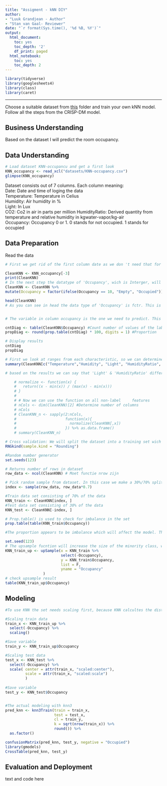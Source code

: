 ---
title: "Assigment - kNN DIY"
author:
- "Luuk Grandjean - Author"
- "Stan van Gaal- Reviewer"
date: "`r format(Sys.time(), '%d %B, %Y')`"
output:
  html_document:
    toc: yes
    toc_depth: '2'
    df_print: paged
  html_notebook:
    toc: yes
    toc_depth: 2
---


```{r}
library(tidyverse)
library(googlesheets4)
library(class)
library(caret)
```

---

Choose a suitable dataset from [this](https://github.com/HAN-M3DM-Data-Mining/assignments/tree/master/datasets) folder and train  your own kNN model. Follow all the steps from the CRISP-DM model.


## Business Understanding
Based on the dataset I will predict the room occupancy. 

## Data Understanding
```{r}
# Load dataset KNN-occupancu and get a first look
KNN_occupancy <- read_xcl("datasets/KNN-occupancy.csv")
glimpse(KNN_occupancy)
```
Dataset consists out of 7 columns. Each column meaning:</br>
Date: Date and time of loging the data</br>
Temperature: Temperature in Celius</br>
Humidity: Air humidity in %</br>
Light: In Lux</br>
CO2: Co2 in air in parts per million
HumidityRatio: Derived quantity from temperature and relative humidity in kgwater-vapor/kg-air</br>
Occupancy: Occupancy 0 or 1. 0 stands for not occupied. 1 stands for occupied</br>


## Data Preparation
Read the data

````{r}
# First we get rid of the first column date as we don 't need that for this prediction. Also de RAW file will be moved to CleanKNN, that will be used throughout the rest of the file

CleanKNN <- KNN_occupancy[-3] 
print(CleanKNN)
# In the next step the datatype of 'Occupancy', wich is Interger, will be changed to a String.
CleanKNN <- CleanKNN %>%
mutate(Occupancy = factor(ifelse(Occupancy == 10, "Empty", "Occupied"))) 

head(CleanKNN)
# As you can see in head the data type of 'Occupancy' is fctr. This is needed for the model so we leave it that way


# The variable in column occupancy is the one we need to predict. This is called the 'label'. So first we look at the count and the proportion of this label in de data set

cntDiag <- table(CleanKNN$Occupancy) #Count number of values of the label
propDiag <- round(prop.table(cntDiag) * 100, digits = 1) #Proportion

# Display results
cntDiag 
propDiag

# First we look at ranges from each characteristic, so we can determine if it has impact on the model 
summary(CleanKNN[c("Temperature","Humidity", "Light", "HumidityRatio", "Occupancy")])

# based on the results we can say that 'Light' & 'HumidityRatio' differ a lot from 'Temperature'& 'humidity'. So we need to normalize the values to rescale all features to a standard range of values

    # normalize <- function(x) {
    #   return((x - min(x)) / (max(x) - min(x)))
    # }
    # 
    # # Now we can use the function on all non-label     features
    # nCols <- dim(CleanKNN)[2] #Determine number of columns
    # nCols
    # CleanKNN_n <- sapply(2:nCols,
    #                      function(x){
    #                        normalize(CleanKNN[,x])
    #                      }) %>% as.data.frame()
    # summary(CleanKNN_n)

# Cross validation: We will split the dataset into a training set wich contains 70% of the data & a testing set consisting of the rest
RNGkind(sample.kind = "Rounding")

#Random number generator
set.seeds(123) 

# Returns number of rows in dataset
row_data <- ncol(CleanKNN) # Moet functie nrow zijn

# Pick random sample from dataset. In this case we make a 30%/70% split. 
index <- sample(row_data, row_data*0.7)

#Train data set consisting of 70% of the data
KNN_train <- CleanKNN[index, ] 
#Test data set consisting of 30% of the data
KNN_test <- CleanKNN[-index, ]

# Prop.table() is used to check for imbalance in the set
prop.table(table(KNN_train$Occupancy))

#The proportion appears to be imbalance which will affect the model. The model will have a tendency to predict the majority class.

set.seed(123)
# The upsample fucntion will increase the size of the minority class, without losing data. In this case the classes will have the same size
KNN_train_up <- upSample(x = KNN_train %>%
                         select(-Occupancy),
                         y = KNN_train$Occupancy,
                         list = F,
                         yname = "Occupancy"
                 )
# check upsample result
table(KNN_train_up$Occupancy)
````
## Modeling

```{r}
#To use KNN the set needs scaling first, because KNN calcultes the distance between the data therefor the range between the data must be the same.The scaling process is carried out using the z-score method and the scaling process only changes the scale of the data without changing the distribution of the initial data.

#Scaling train data
train_x <- KNN_train_up %>%
  select(-Occupancy) %>%
  scaling() 

#Save variable
train_y <- KNN_train_up$Occupancy

#Scaling test data
test_x <- KNN_test %>%
  select(-Occupancy) %>%
  scale( center = attr(train_x, "scaled:center"),
         scale = attr(train_x, "scaled:scale")
         )
  
#Save variable
test_y <- KNN_test$Occupancy


#The actual modeling with knn3
pred_knn <- knn3Train(train = train_x,
                      test = test_x,
                      cl = train_y,
                      k = sqrt(nrow(train_x)) %>%
                      round()) %>%
  as.factor()

confusionMatrix(pred_knn, test_y, negative = "Occupied") 
library(gmodels)
CrossTable(pred_knn, test_y)
```


## Evaluation and Deployment
text and code here

